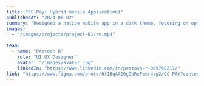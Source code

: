 ---
title: "CC Pay( Hybrid mobile Application)"
publishedAt: "2024-08-02"
summary: "Designed a native mobile app in a dark theme, focusing on optimal contrast, readability, and intuitive navigation. Prioritized user comfort in low-light environments while ensuring accessibility and consistency across screens through thoughtful UX patterns and UI hierarchy."
images:
  - "/images/projects/project-01/rn.mp4"
 
team:
  - name: "Pratosh R"
    role: "UI UX Designer"
    avatar: "/images/avatar.jpg"
    linkedIn: "https://www.linkedin.com/in/pratosh-r-009798217/"
link: "https://www.figma.com/proto/0t1BqAAS0gDUReFzcr4zg2/CC-PAY?content-scaling=fixed&kind=proto&node-id=860-2502&scaling=scale-down&starting-point-node-id=860%3A2502"
---

